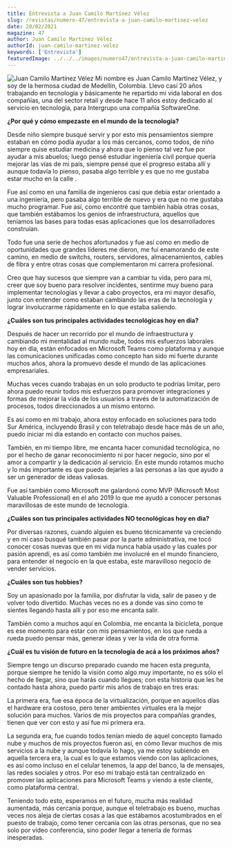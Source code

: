 ```yaml
---
title: Entrevista a Juan Camilo Martínez Vélez
slug: /revistas/numero-47/entrevista-a-juan-camilo-martinez-velez
date: 20/02/2021
magazine: 47
author: Juan Camilo Martínez Vélez
authorId: juan-camilo-martinez-velez
keywords: ['Entrevista']
featuredImage: ../../../images/numero47/entrevista-a-juan-camilo-martinez-velez/image1.png
---
```






![Juan Camilo Martínez Vélez](/../images/autores/juan-camilo-martinez-velez.png#author) Mi nombre es Juan Camilo Martínez Vélez, y soy de la hermosa ciudad de
Medellín, Colombia. Llevo casi 20 años trabajando en tecnología y
básicamente he repartido mi vida laboral en dos compañías, una del
sector retail y desde hace 11 años estoy dedicado al servicio en
tecnología, para Intergrupo una compañía SoftwareOne.

**¿Por qué y cómo empezaste en el mundo de la tecnología?**

Desde niño siempre busqué servir y por esto mis pensamientos siempre
estaban en cómo podía ayudar a los más cercanos, como todos, de niño
siempre quise estudiar medicina y ahora que lo pienso tal vez fue por
ayudar a mis abuelos; luego pensé estudiar ingeniería civil porque
quería mejorar las vías de mi país, siempre pensé que el progreso estaba
allí y aunque todavía lo pienso, pasaba algo terrible y es que no me
gustaba estar mucho en la calle .

Fue así como en una familia de ingenieros casi que debía estar orientado
a una ingeniería, pero pasaba algo terrible de nuevo y era que no me
gustaba mucho programar. Fue así, como encontré que también había otras
cosas, que también estábamos los genios de infraestructura, aquellos que
teníamos las bases para todas esas aplicaciones que los desarrolladores
construían.

Todo fue una serie de hechos afortunados y fue así como en medio de
oportunidades que grandes líderes me dieron, me fui enamorando de este
camino, en medio de switchs, routers, servidores, almacenamientos,
cables de fibra y entre otras cosas que complementaron mi carrera
profesional.

Creo que hay sucesos que siempre van a cambiar tu vida, pero para mí,
creer que soy bueno para resolver incidentes, sentirme muy bueno para
implementar tecnologías y llevar a cabo proyectos, era mi mayor desafío,
junto con entender como estaban cambiando las eras de la tecnología y
lograr involucrarme rápidamente en lo que estaba saliendo.

**¿Cuáles son tus principales actividades tecnológicas hoy en día?**

Después de hacer un recorrido por el mundo de infraestructura y
cambiando mi mentalidad al mundo nube, todos mis esfuerzos laborales hoy
en día, están enfocados en Microsoft Teams como plataforma y aunque las
comunicaciones unificadas como concepto han sido mi fuerte durante
muchos años, ahora la promuevo desde el mundo de las aplicaciones
empresariales.

Muchas veces cuando trabajas en un solo producto te podrías limitar,
pero ahora puedo reunir todos mis esfuerzos para promover integraciones
y formas de mejorar la vida de los usuarios a través de la
automatización de procesos, todos direccionados a un mismo entorno.

Es así como en mi trabajo, ahora estoy enfocado en soluciones para todo
Sur América, incluyendo Brasil y con teletrabajo desde hace más de un
año, puedo iniciar mi día estando en contacto con muchos países.

También, en mi tiempo libre, me encanta hacer comunidad tecnológica, no
por el hecho de ganar reconocimiento ni por hacer negocio, sino por el
amor a compartir y la dedicación al servicio. En este mundo rotamos
mucho y lo más importante es que puedo dejarles a las personas a las que
ayudo a ser un generador de ideas valiosas.

Fue así también como Microsoft me galardonó como MVP (Microsoft Most
Valuable Professional) en el año 2019 lo que me ayudó a conocer personas
maravillosas de este mundo de tecnología.

**¿Cuáles son tus principales actividades NO tecnológicas hoy en día?**

Por diversas razones, cuando alguien es bueno técnicamente va creciendo
y en mi caso busqué también pasar por la parte administrativa, me tocó
conocer cosas nuevas que en mi vida nunca había usado y las cuales por
pasión aprendí, es así como también me involucré en el mundo financiero,
para entender el negocio en la que estaba, este maravilloso negocio de
vender servicios.

**¿Cuáles son tus hobbies?**

Soy un apasionado por la familia, por disfrutar la vida, salir de paseo
y de volver todo divertido. Muchas veces no es a donde vas sino como te
sientes llegando hasta allí y por eso me encanta salir.

También como a muchos aquí en Colombia, me encanta la bicicleta, porque
es ese momento para estar con mis pensamientos, en los que rueda a rueda
puedo pensar más, generar ideas y ver la vida de otra forma.

**¿Cuál es tu visión de futuro en la tecnología de acá a los próximos
años?**

Siempre tengo un discurso preparado cuando me hacen esta pregunta,
porque siempre he tenido la visión como algo muy importante, no es sólo
el hecho de llegar, sino que harás cuando llegues; con esta historia que
les he contado hasta ahora, puedo partir mis años de trabajo en tres
eras:

La primera era, fue esa época de la virtualización, porque en aquellos
días el hardware era costoso, pero tener ambientes virtuales era la
mejor solución para muchos. Varios de mis proyectos para compañías
grandes, tienen que ver con esto y así fue mi primera era.

La segunda era, fue cuando todos tenían miedo de aquel concepto llamado
nube y muchos de mis proyectos fueron así, en cómo llevar muchos de mis
servicios a la nube y aunque todavía lo hago, ya me estoy subiendo en
aquella tercera era, la cual es lo que estamos viendo con las
aplicaciones, es así como incluso en el celular tenemos, la app del
banco, la de mensajes, las redes sociales y otros. Por eso mi trabajo
está tan centralizado en promover las aplicaciones para Microsoft Teams
y viendo a este cliente, como plataforma central.

Teniendo todo esto, esperamos en el futuro, mucha más realidad
aumentada, más cercanía porque, aunque el teletrabajo es bueno, muchas
veces nos aleja de ciertas cosas a las que estábamos acostumbrados en el
puesto de trabajo, como tener cercanía con las otras personas, que no
sea solo por vídeo conferencia, sino poder llegar a tenerla de formas
inesperadas.
